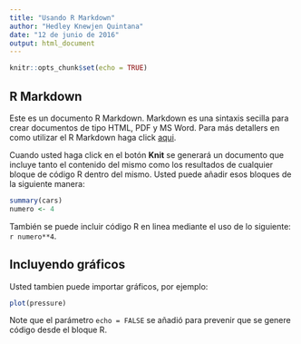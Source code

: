 ```yaml
---
title: "Usando R Markdown"
author: "Hedley Knewjen Quintana"
date: "12 de junio de 2016"
output: html_document
---
```


```r
knitr::opts_chunk$set(echo = TRUE)
```

## R Markdown

Este es un documento R Markdown. Markdown es una sintaxis secilla para crear documentos de tipo HTML, PDF y MS Word. Para más detallers en como utilizar el R Markdown haga click [aqui](http://rmarkdown.rstudio.com).

Cuando usted haga click en el botón **Knit** se generará un documento que incluye tanto el contenido del mismo como los resultados de cualquier bloque de código R dentro del mismo. Usted puede añadir esos bloques de la siguiente manera:

```r
summary(cars)
numero <- 4
```

También se puede incluir código R en linea mediante el uso de lo siguiente: `r numero**4`.


## Incluyendo gráficos

Usted tambien puede importar gráficos, por ejemplo:

```r
plot(pressure)
```

Note que el parámetro `echo = FALSE` se añadió para prevenir que se genere código desde el bloque R.
